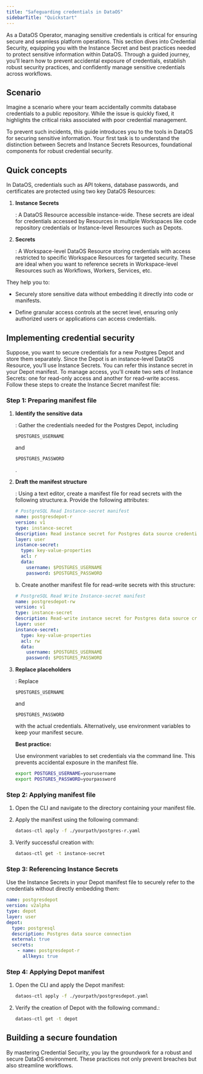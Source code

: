 ```yaml
---
title: "Safeguarding credentials in DataOS"
sidebarTitle: "Quickstart"
---
```


As a DataOS Operator, managing sensitive credentials is critical for ensuring secure and seamless platform operations. This section dives into Credential Security, equipping you with the Instance Secret and best practices needed to protect sensitive information within DataOS. Through a guided journey, you’ll learn how to prevent accidental exposure of credentials, establish robust security practices, and confidently manage sensitive credentials across workflows.

## Scenario

Imagine a scenario where your team accidentally commits database credentials to a public repository. While the issue is quickly fixed, it highlights the critical risks associated with poor credential management.

To prevent such incidents, this guide introduces you to the tools in DataOS for securing sensitive information. Your first task is to understand the distinction between Secrets and Instance Secrets Resources, foundational components for robust credential security.

## Quick concepts

In DataOS, credentials such as API tokens, database passwords, and certificates are protected using two key DataOS Resources:

1. **Instance Secrets**

   : A DataOS Resource accessible instance-wide. These secrets are ideal for credentials accessed by Resources in multiple Workspaces like code repository credentials or Instance-level Resources such as Depots.

2. **Secrets**

   : A Workspace-level DataOS Resource storing credentials with access restricted to specific Workspace Resources for targeted security. These are ideal when you want to reference secrets in Workspace-level Resources such as Workflows, Workers, Services, etc.

They help you to:

* Securely store sensitive data without embedding it directly into code or manifests.

* Define granular access controls at the secret level, ensuring only authorized users or applications can access credentials.

## Implementing credential security

Suppose, you want to secure credentials for a new Postgres Depot and store them separately. Since the Depot is an instance-level DataOS Resource, you’ll use Instance Secrets. You can refer this instance secret in your Depot manifest. To manage access, you’ll create two sets of Instance Secrets: one for read-only access and another for read-write access. Follow these steps to create the Instance Secret manifest file:

### **Step 1: Preparing manifest file**

1. **Identify the sensitive data**

   : Gather the credentials needed for the Postgres Depot, including 

   `$POSTGRES_USERNAME`

    and 

   `$POSTGRES_PASSWORD`

   .

2. **Draft the manifest structure**

   : Using a text editor, create a manifest file for read secrets with the following structure:a. Provide the following attributes:

   ```yaml
   # PostgreSQL Read Instance-secret manifest
   name: postgresdepot-r
   version: v1
   type: instance-secret
   description: Read instance secret for Postgres data source credentials
   layer: user
   instance-secret:
     type: key-value-properties
     acl: r
     data:
       username: $POSTGRES_USERNAME
       password: $POSTGRES_PASSWORD

   ```

   b. Create another manifest file for read-write secrets with this structure:

   ```yaml
   # PostgreSQL Read Write Instance-secret manifest
   name: postgresdepot-rw
   version: v1
   type: instance-secret
   description: Read-write instance secret for Postgres data source credentials
   layer: user
   instance-secret:
     type: key-value-properties
     acl: rw
     data:
       username: $POSTGRES_USERNAME
       password: $POSTGRES_PASSWORD

   ```

3. **Replace placeholders**

   : Replace 

   `$POSTGRES_USERNAME`

    and 

   `$POSTGRES_PASSWORD`

    with the actual credentials. Alternatively, use environment variables to keep your manifest secure.



   **Best practice:**

    Use environment variables to set credentials via the command line. This prevents accidental exposure in the manifest file.

   ```bash
   export POSTGRES_USERNAME=yourusername
   export POSTGRES_PASSWORD=yourpassword
   ```

### **Step 2: Applying  manifest file**

1. Open the CLI and navigate to the directory containing your manifest file.

2. Apply the manifest using the following command:

   ```bash
   dataos-ctl apply -f ./yourpath/postgres-r.yaml
   ```

3. Verify successful creation with:

   ```bash
   dataos-ctl get -t instance-secret
   ```

### **Step 3: Referencing Instance Secrets**

Use the Instance Secrets in your Depot manifest file to securely refer to the credentials without directly embedding them:

```yaml
name: postgresdepot
version: v2alpha
type: depot
layer: user
depot:
  type: postgresql
  description: Postgres data source connection
  external: true
  secrets:
    - name: postgresdepot-r
      allkeys: true

```

### **Step 4: Applying Depot manifest**

1. Open the CLI and apply the Depot manifest:

   ```bash
   dataos-ctl apply -f ./yourpath/postgresdepot.yaml
   ```

2. Verify the creation of Depot with the following command.:

   ```bash
   dataos-ctl get -t depot
   ```

## Building a secure foundation

By mastering Credential Security, you lay the groundwork for a robust and secure DataOS environment. These practices not only prevent breaches but also streamline workflows.